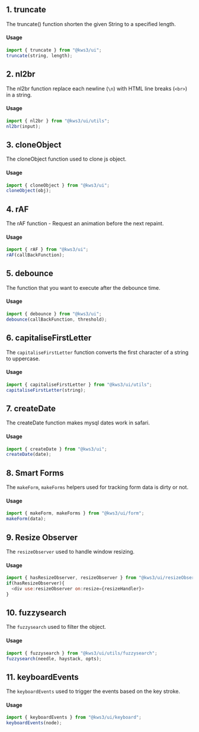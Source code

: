 
<Version />

<Meta title="Utils/1. Overview" />

## 1. truncate

The truncate() function shorten the given String to a specified length.

#### Usage

```js
import { truncate } from "@kws3/ui";
truncate(string, length);
```

## 2. nl2br

The nl2br function replace each newline (`\n`) with HTML line breaks (`<br>`) in a string.

#### Usage

```js
import { nl2br } from "@kws3/ui/utils";
nl2br(input);
```

## 3. cloneObject

The cloneObject function used to clone js object.

#### Usage

```js
import { cloneObject } from "@kws3/ui";
cloneObject(obj);
```

## 4. rAF

The rAF function - Request an animation before the next repaint.

#### Usage

```js
import { rAF } from "@kws3/ui";
rAF(callBackFunction);
```

## 5. debounce

The function that you want to execute after the debounce time.

#### Usage

```js
import { debounce } from "@kws3/ui";
debounce(callBackFunction, threshold);
```

## 6. capitaliseFirstLetter

The `capitaliseFirstLetter` function converts the first character of a string to uppercase.

#### Usage

```js
import { capitaliseFirstLetter } from "@kws3/ui/utils";
capitaliseFirstLetter(string);
```

## 7. createDate

The createDate function makes mysql dates work in safari.

#### Usage

```js
import { createDate } from "@kws3/ui";
createDate(date);
```

## 8. Smart Forms

The `makeForm`, `makeForms` helpers used for tracking form data is dirty or not.

#### Usage

```js
import { makeForm, makeForms } from "@kws3/ui/form";
makeForm(data);
```

## 9. Resize Observer

The `resizeObserver` used to handle window resizing.

#### Usage

```js
import { hasResizeObserver, resizeObserver } from "@kws3/ui/resizeObserver";
if(hasResizeObserver){
  <div use:resizeObserver on:resize={resizeHandler}>
}
```

## 10. fuzzysearch

The `fuzzysearch` used to filter the object.

#### Usage

```js
import { fuzzysearch } from "@kws3/ui/utils/fuzzysearch";
fuzzysearch(needle, haystack, opts);
```

## 11. keyboardEvents

The `keyboardEvents` used to trigger the events based on the key stroke.

#### Usage

```js
import { keyboardEvents } from "@kws3/ui/keyboard";
keyboardEvents(node);
```

